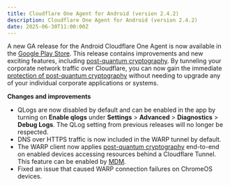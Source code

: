 ```yaml
---
title: Cloudflare One Agent for Android (version 2.4.2)
description: Cloudflare One Agent for Android (version 2.4.2)
date: 2025-06-30T11:00:00Z
---
```


A new GA release for the Android Cloudflare One Agent is now available in the [Google Play Store](https://play.google.com/store/apps/details?id=com.cloudflare.cloudflareoneagent). This release 
contains improvements and new exciting features, including [post-quantum cryptography](/cloudflare-one/connections/connect-devices/warp/deployment/mdm-deployment/parameters/#enable_post_quantum). 
By tunneling your corporate network traffic over Cloudflare, you can now gain the immediate [protection of post-quantum cryptography](https://blog.cloudflare.com/pq-2024/) without needing to upgrade any of your individual corporate applications or systems.

**Changes and improvements**

- QLogs are now disabled by default and can be enabled in the app by turning on **Enable qlogs** under **Settings** > **Advanced** > **Diagnostics** > **Debug Logs**. The QLog setting from previous releases will no longer be respected.
- DNS over HTTPS traffic is now included in the WARP tunnel by default.
- The WARP client now applies [post-quantum cryptography](https://blog.cloudflare.com/pq-2024/) end-to-end on enabled devices accessing resources behind a Cloudflare Tunnel. This feature can be enabled by [MDM](/cloudflare-one/connections/connect-devices/warp/deployment/mdm-deployment/parameters/#enable_post_quantum).
- Fixed an issue that caused WARP connection failures on ChromeOS devices. 
